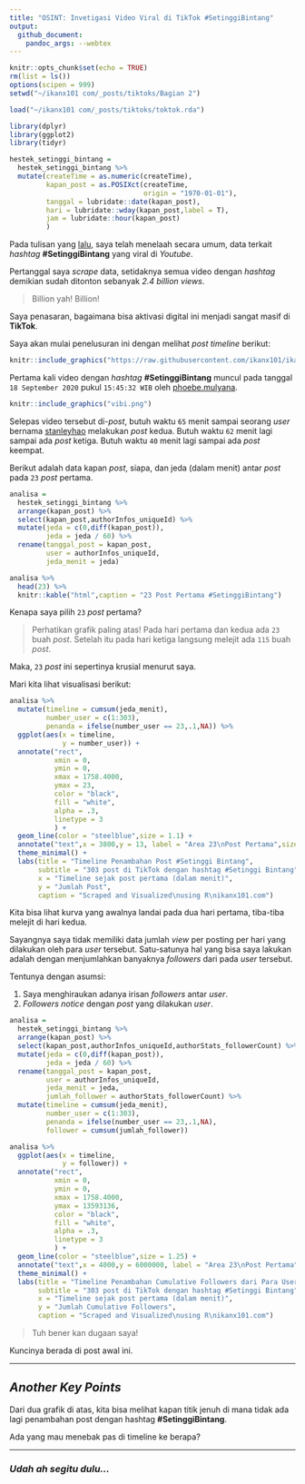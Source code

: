 ```yaml
---
title: "OSINT: Invetigasi Video Viral di TikTok #SetinggiBintang"
output: 
  github_document:
    pandoc_args: --webtex
---
```


```r
knitr::opts_chunk$set(echo = TRUE)
rm(list = ls())
options(scipen = 999)
setwd("~/ikanx101 com/_posts/tiktoks/Bagian 2")

load("~/ikanx101 com/_posts/tiktoks/toktok.rda")

library(dplyr)
library(ggplot2)
library(tidyr)

hestek_setinggi_bintang = 
  hestek_setinggi_bintang %>% 
  mutate(createTime = as.numeric(createTime),
         kapan_post = as.POSIXct(createTime,
                                 origin = "1970-01-01"),
         tanggal = lubridate::date(kapan_post),
         hari = lubridate::wday(kapan_post,label = T),
         jam = lubridate::hour(kapan_post)
         )
```

Pada tulisan yang [lalu](https://ikanx101.com/blog/tiki-taka/), saya telah menelaah secara umum, data terkait _hashtag_ __#SetinggiBintang__ yang viral di _Youtube_.

Pertanggal saya _scrape_ data, setidaknya semua video dengan _hashtag_ demikian sudah ditonton sebanyak _2.4 billion views_.

> Billion yah! Billion!

Saya penasaran, bagaimana bisa aktivasi digital ini menjadi sangat masif di __TikTok__.

Saya akan mulai penelusuran ini dengan melihat _post timeline_ berikut:


```r
knitr::include_graphics("https://raw.githubusercontent.com/ikanx101/ikanx101.github.io/master/_posts/tiktoks/blog-post_files/figure-gfm/unnamed-chunk-5-1.png")
```

Pertama kali video dengan _hashtag_ __#SetinggiBintang__ muncul pada tanggal `18 September 2020` pukul `15:45:32 WIB` oleh [phoebe.mulyana](https://www.tiktok.com/@phoebe.mulyana/video/6873746081885375745).

```r
knitr::include_graphics("vibi.png")
```

Selepas video tersebut di-_post_, butuh waktu `65` menit sampai seorang _user_ bernama [stanleyhao](https://www.tiktok.com/@stanleyhao/video/6873763084222106882?lang=en) melakukan _post_ kedua. Butuh waktu `62` menit lagi sampai ada _post_ ketiga. Butuh waktu `40` menit lagi sampai ada _post_ keempat.

Berikut adalah data kapan _post_, siapa, dan jeda (dalam menit) antar _post_ pada `23` _post_ pertama. 

```r
analisa = 
  hestek_setinggi_bintang %>% 
  arrange(kapan_post) %>% 
  select(kapan_post,authorInfos_uniqueId) %>% 
  mutate(jeda = c(0,diff(kapan_post)),
         jeda = jeda / 60) %>% 
  rename(tanggal_post = kapan_post,
         user = authorInfos_uniqueId,
         jeda_menit = jeda) 

analisa %>% 
  head(23) %>% 
  knitr::kable("html",caption = "23 Post Pertama #SetinggiBintang")
```

Kenapa saya pilih `23` _post_ pertama? 

> Perhatikan grafik paling atas! Pada hari pertama dan kedua ada `23` buah _post_. Setelah itu pada hari ketiga langsung melejit ada `115` buah _post_.  

Maka, `23` _post_ ini sepertinya krusial menurut saya.

Mari kita lihat visualisasi berikut:

```r
analisa %>% 
  mutate(timeline = cumsum(jeda_menit),
         number_user = c(1:303),
         penanda = ifelse(number_user == 23,.1,NA)) %>% 
  ggplot(aes(x = timeline,
             y = number_user)) +
  annotate("rect",
           xmin = 0,
           ymin = 0,
           xmax = 1758.4000,
           ymax = 23,
           color = "black",
           fill = "white",
           alpha = .3,
           linetype = 3
           ) +
  geom_line(color = "steelblue",size = 1.1) +
  annotate("text",x = 3800,y = 13, label = "Area 23\nPost Pertama",size = 2.25) +
  theme_minimal() +
  labs(title = "Timeline Penambahan Post #Setinggi Bintang",
       subtitle = "303 post di TikTok dengan hashtag #Setinggi Bintang",
       x = "Timeline sejak post pertama (dalam menit)",
       y = "Jumlah Post",
       caption = "Scraped and Visualized\nusing R\nikanx101.com")
```

Kita bisa lihat kurva yang awalnya landai pada dua hari pertama, tiba-tiba melejit di hari kedua.

Sayangnya saya tidak memiliki data jumlah _view_ per posting per hari yang dilakukan oleh para _user_ tersebut. Satu-satunya hal yang bisa saya lakukan adalah dengan menjumlahkan banyaknya _followers_ dari pada _user_ tersebut.

Tentunya dengan asumsi:

1. Saya menghiraukan adanya irisan _followers_ antar _user_.
1. _Followers_ _notice_ dengan _post_ yang dilakukan _user_.

```r
analisa = 
  hestek_setinggi_bintang %>% 
  arrange(kapan_post) %>% 
  select(kapan_post,authorInfos_uniqueId,authorStats_followerCount) %>% 
  mutate(jeda = c(0,diff(kapan_post)),
         jeda = jeda / 60) %>% 
  rename(tanggal_post = kapan_post,
         user = authorInfos_uniqueId,
         jeda_menit = jeda,
         jumlah_follower = authorStats_followerCount) %>% 
  mutate(timeline = cumsum(jeda_menit),
         number_user = c(1:303),
         penanda = ifelse(number_user == 23,.1,NA),
         follower = cumsum(jumlah_follower))

analisa %>% 
  ggplot(aes(x = timeline,
             y = follower)) +
  annotate("rect",
           xmin = 0,
           ymin = 0,
           xmax = 1758.4000,
           ymax = 13593136,
           color = "black",
           fill = "white",
           alpha = .3,
           linetype = 3
           ) +
  geom_line(color = "steelblue",size = 1.25) +
  annotate("text",x = 4000,y = 6000000, label = "Area 23\nPost Pertama",size = 2.25) +
  theme_minimal() +
  labs(title = "Timeline Penambahan Cumulative Followers dari Para User\nyang Post #Setinggi Bintang",
       subtitle = "303 post di TikTok dengan hashtag #Setinggi Bintang",
       x = "Timeline sejak post pertama (dalam menit)",
       y = "Jumlah Cumulative Followers",
       caption = "Scraped and Visualized\nusing R\nikanx101.com")
```

> Tuh bener kan dugaan saya!

Kuncinya berada di post awal ini.

---

## _Another Key Points_

Dari dua grafik di atas, kita bisa melihat kapan titik jenuh di mana tidak ada lagi penambahan post dengan hashtag __#SetinggiBintang__.

Ada yang mau menebak pas di timeline ke berapa?

---

### _Udah ah segitu dulu..._